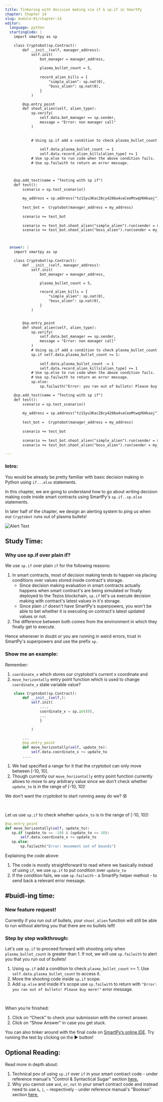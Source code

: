 ```yaml
---
title: Tinkering with decision making via if & sp.if in SmartPy
chapter: Chapter 14
slug: module-01/chapter-14
editor:
  language: python
  startingCode: |
    import smartpy as sp

    class Cryptobot(sp.Contract):
        def __init__(self, manager_address):
            self.init(
                bot_manager = manager_address,
               
                plasma_bullet_count = 5,
               
                record_alien_kills = {
                    "simple_alien": sp.nat(0), 
                    "boss_alien": sp.nat(0), 
                }
            )

        @sp.entry_point
        def shoot_alien(self, alien_type):
            sp.verify(
                self.data.bot_manager == sp.sender, 
                message = "Error: non manager call"
            )
            
            
            # Using sp.if add a condition to check plasma_bullet_count >= 1
                
                self.data.plasma_bullet_count -= 1
                self.data.record_alien_kills[alien_type] += 1
            # Use sp.else to run code when the above condition fails. 
            # Use sp.failwith to return an error message.



    @sp.add_test(name = "Testing with sp if")
    def test():
        scenario = sp.test_scenario()
        
        my_address = sp.address("tz1Syu3KacZ8cy4286a4vaCeoMtwqVKHkaoj")
        
        test_bot =  Cryptobot(manager_address = my_address)
        
        scenario += test_bot
        
        scenario += test_bot.shoot_alien("simple_alien").run(sender = my_address)
        scenario += test_bot.shoot_alien("boss_alien").run(sender = my_address)



  answer: |
    import smartpy as sp

    class Cryptobot(sp.Contract):
        def __init__(self, manager_address):
            self.init(
                bot_manager = manager_address,

                plasma_bullet_count = 5,

                record_alien_kills = {
                    "simple_alien": sp.nat(0), 
                    "boss_alien": sp.nat(0), 
                }
            )


        @sp.entry_point
        def shoot_alien(self, alien_type):
            sp.verify(
                self.data.bot_manager == sp.sender, 
                message = "Error: non manager call"
            )
            # Using sp.if add a condition to check plasma_bullet_count >= 1
            sp.if self.data.plasma_bullet_count >= 1:
                
                self.data.plasma_bullet_count -= 1
                self.data.record_alien_kills[alien_type] += 1
            # Use sp.else to run code when the above condition fails. 
            # Use sp.failwith to return an error message. 
            sp.else:
                sp.failwith("Error: you ran out of bullets! Please buy more!")

    @sp.add_test(name = "Testing with sp if")
    def test():
        scenario = sp.test_scenario()
        
        my_address = sp.address("tz1Syu3KacZ8cy4286a4vaCeoMtwqVKHkaoj")
        
        test_bot =  Cryptobot(manager_address = my_address)
        
        scenario += test_bot
        
        scenario += test_bot.shoot_alien("simple_alien").run(sender = my_address)
        scenario += test_bot.shoot_alien("boss_alien").run(sender = my_address)

---
```


### Intro: 

You would be already be pretty familiar with basic decision making in Python using `if...else` statements.  

In this chapter, we are going to understand how to go about writing decision making code inside smart contracts using SmartPy's `sp.if..sp.else` statements. 

In later half of the chapter, we design an alerting system to ping us when our `Cryptobot` runs out of plasma bullets! 

![Alert Text](https://media.giphy.com/media/Tdpbuz8KP0EpQfJR3T/giphy.gif)


## Study Time: 

### Why use sp.if over plain if? 

We use `sp.if` over plain `if` for the following reasons: 

1. In smart contracts, most of decision making tends to happen via placing conditions over values stored inside contract's storage. 
    * Since decision making evaluation in smart contracts actually happens when smart contract's are being simulated or finally deployed to the Tezos blockchain, `sp.if` let's us execute decision making with contract's latest values in it's storage. 
     * Since plain `if` doesn't have SmartPy's superpowers, you won't be able to bet whether it is executing on contract's latest updated values or not. 
2. The difference between both comes from the environment in which they finally get to execute. 

Hence whenever in doubt or you are running in weird errors, trust in SmartPy's superpowers and use the prefix `sp.`

### Show me an example: 

Remember: 

1. `coordinate_x` which stores our cryptobot's current x coordinate and 
2. `move_horizontally` entry point function which is used to change `coordinate_x` state variable value?

```python
    class Cryptobot(sp.Contract):
        def __init__(self,):
            self.init(
                ....
                coordinate_x = sp.int(0),
                ... 
                }

            )
            
        ...
        @sp.entry_point
        def move_horizontally(self, update_to):
            self.data.coordinate_x += update_to
        ....

```


1. We had specified a range for it that the cryptobot can only move between <span class="string-highlight">[-10, 10]</span>. 
2. Though currently our `move_horizontally` entry point function currently allows to move to any arbitrary value since we don't check whether `update_to` is in the range of <span class="string-highlight">[-10, 10]</span>!

We don't want the cryptobot to start running away do we? 😰 

<br />

Let us use `sp.if` to check whether `update_to` is in the range of <span class="string-highlight">[-10, 10]</span>!:


```python
@sp.entry_point
def move_horizontally(self, update_to):
   sp.if (update_to >= -10) & (update_to <= 10): 
       self.data.coordinate_x += update_to
   sp.else: 
       sp.failwith("Error: movement out of bounds")

```

Explaining the code above: 

1. The code is mostly straightforward to read where we basically instead of using `if`, we use `sp.if` to put condition over `update_to`
2. If the condition fails, we use `sp.failwith` - a SmartPy helper method - to send back a relevant error message. 


## #buidl-ing time:

### New feature request!

Currently if you run out of bullets, your `shoot_alien` function will still be able to run without alerting you that there are no bullets left!

### Step by step walkthrough:

Let's use `sp.if` to proceed forward with shooting only when `plasma_bullet_count` is greater than 1. If not, we will use `sp.failwith` to alert you that you run out of bullets!

1. Using `sp.if` add a condition to check `plasma_bullet_count` >= 1. Use `self.data.plasma_bullet_count` to access it. 
2. Move the shooting code inside `sp.if` scope. 
3. Add `sp.else` and inside it's scope use `sp.failwith` to return with `"Error: you ran out of bullets! Please buy more!"` error message. 


<br />

When you’re finished:

1. Click on “Check” to check your submission with the correct answer.
2. Click on “Show Answer” in case you get stuck.


You can also tinker around with the final code on [SmartPy’s online IDE](https://smartpy.io/demo/index.html?code=eJyFVNuO0zAQfe9XzIaXVJSIhQWtKhUhVUhIKyQkLg8gZE2TydbUsYPttAqIf2ecNF2nF9YPSRyfOTNzZjyyqo314Cq0vm4BHbh6MskVOgdL29berIxPXZ0tjfYWcz@dT4BXQSUIIbX0QqSOVDmDCjXekxVYFJac2wPDCudZwKaHX2Exs9gbweLYfDYZYWuOqEKxapQiL3LTaM82r45QlnJjC4FKkhYbqZRj0J8RJKzEyapW1OOSOaecafTp8@kMTrEr49yjyL@H3XTSh_SWocSStaI2UvuDaG5tOO2Ob69bH61va4olq7MtWVm2Y8k6JQv0mI3EWwS8I12QPQqsYikZwzIk76w1dg7a6EFryFGpJAp9@HoCX5zU94FVlsAVAYTc6EJ6ydbeQL6mfHO2KG8WcB1nwfYPQV8ymI9ivpDxOeNnsbcx_LQXvj8o_QOexpYhXwrRkuI352cbzQkXBLs1ccJrAlyZLUUilCiVy@CUIhzspF93NOQbqwE1UBB_qEZktvc5FiBiSYeytaYBy0Sm8WBK6FVwV_BREbLjVdNCZSxdJdyAofe4aMKT86nGqiv_Z96EmnaxuRpkydDQkR1q33ouJ41WGug6KpyI4Vfat0f3qNrhmvbA_SZN_O_rT23z8g7zb7d5e_Pi9jXebHFJ5oPf_fp6936D5mcSEXUeuJWZJho3R6MgDIeDw8j4ECzXciD6_2kW377xFJhmXPO0v0NnHD7OFs2Jy1z_AB84pHw-). Try running the test by clicking on the ▶️ button!


## Optional Reading: 

Read more in depth about: 

1. Technical pov of using `sp.if` over `if` in your smart contract code - under reference manual's "Control & Syntactical Sugar" section [here.](https://smartpy.io/demo/reference.html#_control_and_syntactic_sugar)
2. Why you cannot use `and`, `or`, `not` in your smart contract code and instead need to use `&`, `|`, `~` respectively - under reference manual's "Boolean" section [here.](https://smartpy.io/demo/reference.html#_booleans)